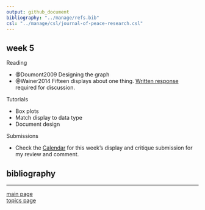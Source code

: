 ```yaml
---
output: github_document
bibliography: "../manage/refs.bib" 
csl: "../manage/csl/journal-of-peace-research.csl"
---
```


## week 5

Reading

- @Doumont2009  Designing the graph
- @Wainer2014 Fifteen displays about one thing. [Written response](read-01_reading-response-form.pdf) required for discussion.

Tutorials

- Box plots
- Match display to data type
- Document design

Submissions

- Check the [Calendar](admin-02_calendar.pdf) for this week's display and critique submission for my review and comment.


## bibliography 

<div id="refs"></div>
  
---

[main page](../README.md)<br>
[topics page](README-by-topic.md)
